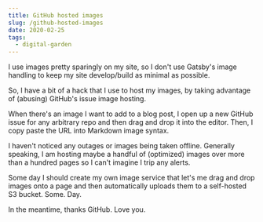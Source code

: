 ```yaml
---
title: GitHub hosted images
slug: /github-hosted-images
date: 2020-02-25
tags:
  - digital-garden
---
```


I use images pretty sparingly on my site, so I don't use
Gatsby's image handling to keep my site develop/build as
minimal as possible.

So, I have a bit of a hack that I use to host my images,
by taking advantage of (abusing) GitHub's issue image hosting.

When there's an image I want to add to a blog post, I
open up a new GitHub issue for any arbitrary repo and then
drag and drop it into the editor. Then, I copy paste the
URL into Markdown image syntax.

I haven't noticed any outages or images being taken offline.
Generally speaking, I am hosting maybe a handful of (optimized) images
over more than a hundred pages so I can't imagine I trip
any alerts.

Some day I should create my own image service that let's me
drag and drop images onto a page and then automatically uploads
them to a self-hosted S3 bucket. Some. Day.

In the meantime, thanks GitHub. Love you.
